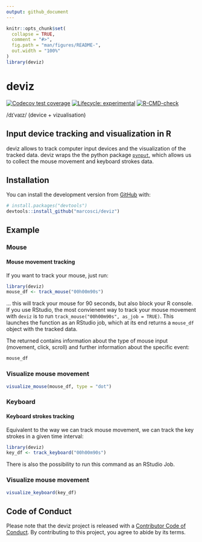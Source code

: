 ```yaml
---
output: github_document
---
```


<!-- README.md is generated from README.Rmd. Please edit that file -->

```r
knitr::opts_chunk$set(
  collapse = TRUE,
  comment = "#>",
  fig.path = "man/figures/README-",
  out.width = "100%"
)
library(deviz)
```

# deviz

<!-- badges: start -->
[![Codecov test coverage](https://codecov.io/gh/marcosci/deviz/branch/master/graph/badge.svg)](https://codecov.io/gh/marcosci/deviz?branch=master)
[![Lifecycle: experimental](https://img.shields.io/badge/lifecycle-experimental-orange.svg)](https://www.tidyverse.org/lifecycle/#experimental)
[![R-CMD-check](https://github.com/marcosci/deviz/workflows/R-CMD-check/badge.svg)](https://github.com/marcosci/deviz/actions)
<!-- badges: end -->

/dɪˈvaɪz/ (device + vizualisation)

## Input device tracking and visualization in R

deviz allows to track computer input devices and the visualization of the tracked data.
deviz wraps the the python package [`pynput`](https://pynput.readthedocs.io/en/latest/index.html), which allows us to collect the mouse movement and keyboard strokes data.

## Installation

You can install the development version from [GitHub](https://github.com/) with:

``` r
# install.packages("devtools")
devtools::install_github("marcosci/deviz")
```

## Example

### Mouse

#### Mouse movement tracking

If you want to track your mouse, just run:

```r
library(deviz)
mouse_df <- track_mouse("00h00m90s")
```

... this will track your mouse for 90 seconds, but also block your R console. If you use RStudio, the most convienent way to track your mouse movement with `deviz` is to run `track_mouse("00h00m90s", as_job = TRUE)`. This launches the function as an RStudio job, which at its end returns a `mouse_df` object with the tracked data.

The returned contains information about the type of mouse input (movement, click, scroll) and further information about the specific event:

```r
mouse_df
```

### Visualize mouse movement

```r
visualize_mouse(mouse_df, type = "dot")
```

### Keyboard

#### Keyboard strokes tracking
Equivalent to the way we can track mouse movement, we can track the key strokes in a given time interval:

```r
library(deviz)
key_df <- track_keyboard("00h00m90s")
```

There is also the possibility to run this command as an RStudio Job.

### Visualize mouse movement

```r
visualize_keyboard(key_df)
```


## Code of Conduct

Please note that the deviz project is released with a [Contributor Code of Conduct](https://contributor-covenant.org/version/2/0/CODE_OF_CONDUCT.html). By contributing to this project, you agree to abide by its terms.
